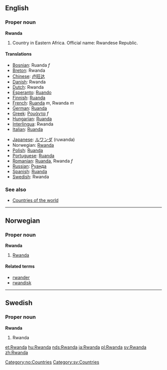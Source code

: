 ==English==

===Proper noun===
'''Rwanda'''
# Country in Eastern Africa. Official name: Rwandese Republic.

====Translations====
{{top}}
*[[Bosnian]]: Ruanda ''f''
*[[Breton]]: Rwanda
*[[Chinese]]: [[卢旺达]]
*[[Danish]]: Rwanda
*[[Dutch]]: Rwanda
*[[Esperanto]]: [[Ruando]]
*[[Finnish]]: [[Ruanda]]
*[[French]]: [[Ruanda]] ''m'', Rwanda ''m''
*[[German]]: [[Ruanda]]
*[[Greek]]: [[Ρουάντα]] ''f''
*[[Hungarian]]: [[Ruanda]]
*[[Interlingua]]: Rwanda
*[[Italian]]: [[Ruanda]]
{{mid}}
*[[Japanese]]: [[ルワンダ]] (ruwanda)
*Norwegian: [[#Norwegian|Rwanda]]
*[[Polish]]: [[Ruanda]]
*[[Portuguese]]: [[Ruanda]]
*[[Romanian]]: [[Ruanda]], Rwanda ''f''
*[[Russian]]: [[Руанда]]
*[[Spanish]]: [[Ruanda]]
*[[Swedish]]: Rwanda
{{bottom}}

===See also===
* [[Countries of the world]]

----
==Norwegian==
===Proper noun===
[[Category:no:Countries]]
'''Rwanda'''
#[[#English|Rwanda]]
====Related terms====
*[[rwander]]
*[[rwandisk]]

----
==Swedish==
===Proper noun===
'''Rwanda'''
#Rwanda

[[Category:sv:Countries]]

[[et:Rwanda]]
[[hu:Rwanda]]
[[nds:Rwanda]]
[[ja:Rwanda]]
[[pl:Rwanda]]
[[sv:Rwanda]]
[[zh:Rwanda]]